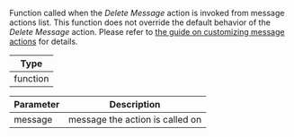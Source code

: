 Function called when the *Delete Message* action is invoked from message actions list.
This function does not override the default behavior of the *Delete Message* action.
Please refer to [the guide on customizing message actions](/reactnative/guides/customize-message-actions) for details.

| Type |
| - |
| function |

| Parameter | Description |
| - | - |
| message | message the action is called on |
